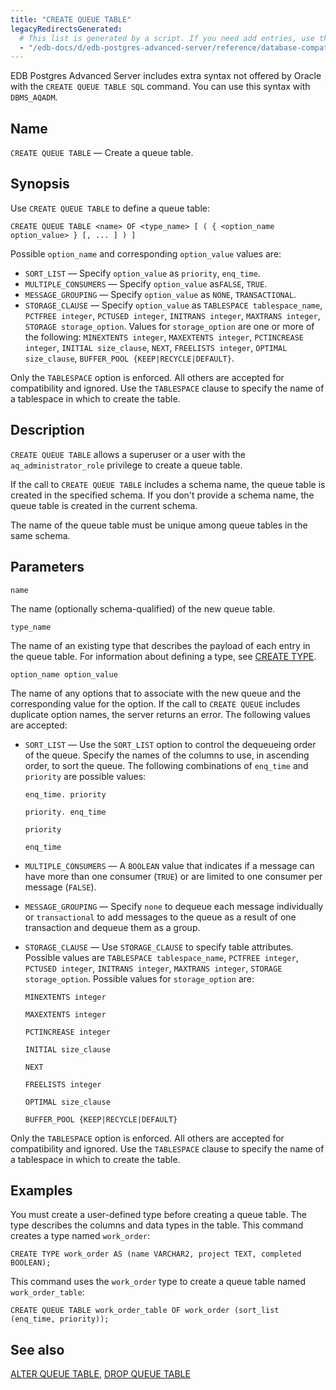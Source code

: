 ```yaml
---
title: "CREATE QUEUE TABLE"
legacyRedirectsGenerated:
  # This list is generated by a script. If you need add entries, use the `legacyRedirects` key.
  - "/edb-docs/d/edb-postgres-advanced-server/reference/database-compatibility-for-oracle-developers-reference-guide/9.6/Database_Compatibility_for_Oracle_Developers_Reference_Guide.1.045.html"
---
```


<div id="create_queue_table" class="registered_link"></div>

EDB Postgres Advanced Server includes extra syntax not offered by Oracle with the `CREATE QUEUE TABLE SQL` command. You can use this syntax with `DBMS_AQADM`.

## Name

`CREATE QUEUE TABLE` &mdash; Create a queue table.

## Synopsis

Use `CREATE QUEUE TABLE` to define a queue table:

```text
CREATE QUEUE TABLE <name> OF <type_name> [ ( { <option_name option_value> } [, ... ] ) ]
```

Possible `option_name` and corresponding `option_value` values are:

-   `SORT_LIST` &mdash; Specify `option_value` as `priority`, `enq_time`.
-   `MULTIPLE_CONSUMERS` &mdash; Specify `option_value` as`FALSE`, `TRUE`.
-   `MESSAGE_GROUPING` &mdash; Specify `option_value` as `NONE`, `TRANSACTIONAL`.
-   `STORAGE_CLAUSE` &mdash; Specify `option_value` as `TABLESPACE tablespace_name`, `PCTFREE integer`, `PCTUSED integer`, `INITRANS integer`, `MAXTRANS integer`, `STORAGE storage_option`. Values for `storage_option` are one or more of the following: `MINEXTENTS integer`, `MAXEXTENTS integer`, `PCTINCREASE integer`, `INITIAL size_clause`, `NEXT`, `FREELISTS integer`, `OPTIMAL size_clause`, `BUFFER_POOL {KEEP|RECYCLE|DEFAULT}`. 

Only the `TABLESPACE` option is enforced. All others are accepted for compatibility and ignored. Use the `TABLESPACE` clause to specify the name of a tablespace in which to create the table.

## Description

`CREATE QUEUE TABLE` allows a superuser or a user with the `aq_administrator_role` privilege to create a queue table.

If the call to `CREATE QUEUE TABLE` includes a schema name, the queue table is created in the specified schema. If you don't provide a schema name, the queue table is created in the current schema.

The name of the queue table must be unique among queue tables in the same schema.

## Parameters

`name`

 The name (optionally schema-qualified) of the new queue table.

`type_name`

 The name of an existing type that describes the payload of each entry in the queue table. For information about defining a type, see [CREATE TYPE](/#create_type).

`option_name option_value`

 The name of any options that to associate with the new queue and the corresponding value for the option. If the call to `CREATE QUEUE` includes duplicate option names, the server returns an error. The following values are accepted:

-   `SORT_LIST` &mdash; Use the `SORT_LIST` option to control the dequeueing order of the queue. Specify the names of the columns to use, in ascending order, to sort the queue. The following combinations of `enq_time` and `priority` are possible values:

    `enq_time. priority`

    `priority. enq_time`

    `priority`

    `enq_time`

-   `MULTIPLE_CONSUMERS` &mdash; A `BOOLEAN` value that indicates if a message can have more than one consumer (`TRUE`) or are limited to one consumer per message (`FALSE`).

-   `MESSAGE_GROUPING` &mdash; Specify `none` to dequeue each message individually or `transactional` to add messages to the queue as a result of one transaction and dequeue them as a group.

-   `STORAGE_CLAUSE` &mdash; Use `STORAGE_CLAUSE` to specify table attributes. Possible values are `TABLESPACE tablespace_name`, `PCTFREE integer`, `PCTUSED integer`, `INITRANS integer`, `MAXTRANS integer`, `STORAGE storage_option`. Possible values for  `storage_option` are:

    `MINEXTENTS integer` 

    `MAXEXTENTS integer`

    `PCTINCREASE integer` 

    `INITIAL size_clause`

    `NEXT` 

    `FREELISTS integer` 

    `OPTIMAL size_clause`

    `BUFFER_POOL {KEEP|RECYCLE|DEFAULT}`

Only the `TABLESPACE` option is enforced. All others are accepted for compatibility and ignored. Use the `TABLESPACE` clause to specify the name of a tablespace in which to create the table.

## Examples

You must create a user-defined type before creating a queue table. The type describes the columns and data types in the table. This command creates a type named `work_order`:

```text
CREATE TYPE work_order AS (name VARCHAR2, project TEXT, completed BOOLEAN);
```

This command uses the `work_order` type to create a queue table named `work_order_table`:

```text
CREATE QUEUE TABLE work_order_table OF work_order (sort_list (enq_time, priority));
```

## See also

[ALTER QUEUE TABLE](07_alter_queue_table/#alter_queue_table), [DROP QUEUE TABLE](53_drop_queue_table/#drop_queue_table)
